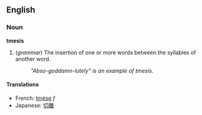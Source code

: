 ==English==
===Noun===
'''tmesis'''

#(''grammar'') The insertion of one or more words between the syllables of another word.
#:''"Abso-goddamn-lutely" is an example of tmesis.''

====Translations====
*French: [[tmèse]] ''f''
*Japanese: [[切離]]